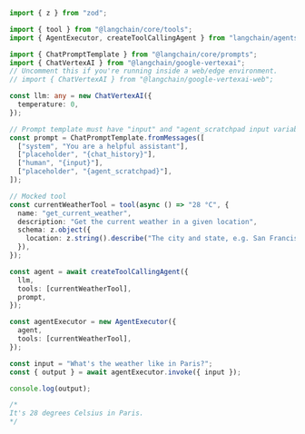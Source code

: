 ```typescript
import { z } from "zod";

import { tool } from "@langchain/core/tools";
import { AgentExecutor, createToolCallingAgent } from "langchain/agents";

import { ChatPromptTemplate } from "@langchain/core/prompts";
import { ChatVertexAI } from "@langchain/google-vertexai";
// Uncomment this if you're running inside a web/edge environment.
// import { ChatVertexAI } from "@langchain/google-vertexai-web";

const llm: any = new ChatVertexAI({
  temperature: 0,
});

// Prompt template must have "input" and "agent_scratchpad input variables"
const prompt = ChatPromptTemplate.fromMessages([
  ["system", "You are a helpful assistant"],
  ["placeholder", "{chat_history}"],
  ["human", "{input}"],
  ["placeholder", "{agent_scratchpad}"],
]);

// Mocked tool
const currentWeatherTool = tool(async () => "28 °C", {
  name: "get_current_weather",
  description: "Get the current weather in a given location",
  schema: z.object({
    location: z.string().describe("The city and state, e.g. San Francisco, CA"),
  }),
});

const agent = await createToolCallingAgent({
  llm,
  tools: [currentWeatherTool],
  prompt,
});

const agentExecutor = new AgentExecutor({
  agent,
  tools: [currentWeatherTool],
});

const input = "What's the weather like in Paris?";
const { output } = await agentExecutor.invoke({ input });

console.log(output);

/*
It's 28 degrees Celsius in Paris.
*/
```
